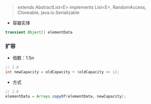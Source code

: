 

> extends AbstractList\<E>
> implements List\<E>, RandomAccess, Cloneable, java.io.Serializable

* 容器实体

```java
transient Object[] elementData
  ```

### 扩容

* 倍数：1.5n

```java
// 1.8
int newCapacity = oldCapacity + (oldCapacity >> 1);
  ```
* 方式

```java
// 1.8
elementData = Arrays.copyOf(elementData, newCapacity);
  ```